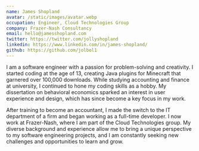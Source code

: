 ```yaml
---
name: James Shopland
avatar: /static/images/avatar.webp
occupation: Engineer, Cloud Technologies Group
company: Frazer-Nash Consultancy
email: hello@jamesshopland.com
twitter: https://twitter.com/jollyshopland
linkedin: https://www.linkedin.com/in/james-shopland/
github: https://github.com/jolbol1
---
```


I am a software engineer with a passion for problem-solving and creativity. I started coding at the age of 13, creating Java plugins for Minecraft that garnered over 100,000 downloads. While studying accounting and finance at university, I continued to hone my coding skills as a hobby. My dissertation on behavioral economics sparked an interest in user experience and design, which has since become a key focus in my work.

After training to become an accountant, I made the switch to the IT department of a firm and began working as a full-time developer. I now work at Frazer-Nash, where I am part of the Cloud Technologies group. My diverse background and experience allow me to bring a unique perspective to my software engineering projects, and I am constantly seeking new challenges and opportunities to learn and grow.
